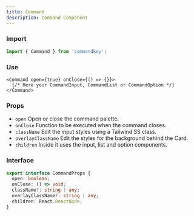 ```yaml
---
title: Command
description: Command Component
---
```



### Import

```js
import { Command } from 'commandkey';
```

### Use

```tsx
<Command open={true} onClose={() => {}}>
  {/* Here your CommandInput, CommandList or CommandOption */}
</Command>
```

### Props

- `open` Open or close the command palette.
- `onClose` Function to be executed when the command closes.
- `className` Edit the input styles using a Tailwind SS class.
- `overlayClassName` Edit the styles for the background behind the Card.
- `children` Inside it uses the input, list and option components.

### Interface

```ts
export interface CommandProps {
  open: boolean;
  onClose: () => void;
  className?: string | any;
  overlayClassName?: string | any;
  children: React.ReactNode;
}
```

<CommandLanding client:idle />
